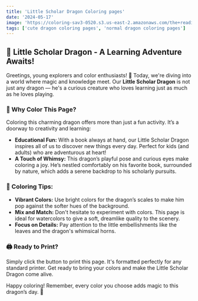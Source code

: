 ```yaml
---
title: 'Little Scholar Dragon Coloring pages'
date: '2024-05-17'
image: 'https://coloring-sav3-0520.s3.us-east-2.amazonaws.com/the+reading+dragon.png'
tags: ['cute dragon coloring pages', 'normal dragon coloring pages']
---
```


## 🌟 Little Scholar Dragon - A Learning Adventure Awaits!

Greetings, young explorers and color enthusiasts! 
🌈 Today, we're diving into a world where magic and knowledge meet. 
Our **Little Scholar Dragon** is not just any dragon — he's a curious 
creature who loves learning just as much as he loves playing.

<div style={{ marginTop: '20px' }}></div>

### 📘 Why Color This Page?

Coloring this charming dragon offers more than just a fun activity. 
It’s a doorway to creativity and learning:

- **Educational Fun:** With a book always at hand, our Little Scholar Dragon inspires all of us to discover new things every day. Perfect for kids (and adults) who are adventurous at heart!
- **A Touch of Whimsy:** This dragon’s playful pose and curious eyes make coloring a joy. He’s nestled comfortably on his favorite book, surrounded by nature, which adds a serene backdrop to his scholarly pursuits.


### 🎨 Coloring Tips:

- **Vibrant Colors:** Use bright colors for the dragon’s scales to make him pop against the softer hues of the background.
- **Mix and Match:** Don't hesitate to experiment with colors. This page is ideal for watercolors to give a soft, dreamlike quality to the scenery.
- **Focus on Details:** Pay attention to the little embellishments like the leaves and the dragon's whimsical horns.
<div style={{ marginTop: '20px' }}></div>

### 🖨️ Ready to Print?

Simply click the button  to print this page. It's formatted perfectly 
for any standard printer. Get ready to bring your colors and make the Little Scholar Dragon come alive.


Happy coloring! Remember, every color you choose adds magic to this dragon’s day. 🌟
